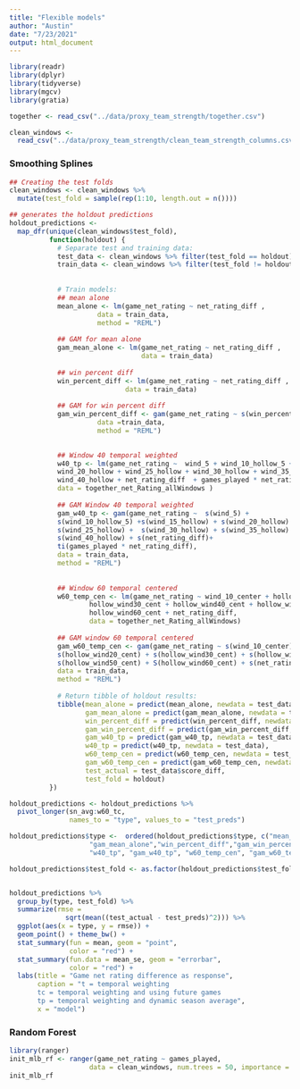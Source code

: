 ```yaml
---
title: "Flexible models"
author: "Austin"
date: "7/23/2021"
output: html_document
---
```


```r
library(readr)
library(dplyr)
library(tidyverse)
library(mgcv)
library(gratia)

together <- read_csv("../data/proxy_team_strength/together.csv")

clean_windows <- 
  read_csv("../data/proxy_team_strength/clean_team_strength_columns.csv")

```



### Smoothing Splines 
```r

## Creating the test folds
clean_windows <- clean_windows %>%
  mutate(test_fold = sample(rep(1:10, length.out = n())))

## generates the holdout predictions
holdout_predictions <- 
  map_dfr(unique(clean_windows$test_fold), 
          function(holdout) {
            # Separate test and training data:
            test_data <- clean_windows %>% filter(test_fold == holdout)
            train_data <- clean_windows %>% filter(test_fold != holdout)
            
            
            # Train models:
            ## mean alone
            mean_alone <- lm(game_net_rating ~ net_rating_diff , 
                      data = train_data,
                      method = "REML")
            
            ## GAM for mean alone
            gam_mean_alone <- lm(game_net_rating ~ net_rating_diff ,
                                 data = train_data)
            
            ## win percent diff
            win_percent_diff <- lm(game_net_rating ~ net_rating_diff , 
                             data = train_data)
            
            ## GAM for win percent diff
            gam_win_percent_diff <- gam(game_net_rating ~ s(win_percent_diff),
                      data =train_data,
                      method = "REML")

            
            ## Window 40 temporal weighted
            w40_tp <- lm(game_net_rating ~  wind_5 + wind_10_hollow_5 + wind_15_hollow +
            wind_20_hollow + wind_25_hollow + wind_30_hollow + wind_35_hollow +
            wind_40_hollow + net_rating_diff  + games_played * net_rating_diff,
            data = together_net_Rating_allWindows )
            
            ## GAM Window 40 temporal weighted 
            gam_w40_tp <- gam(game_net_rating ~  s(wind_5) + 
            s(wind_10_hollow_5) +s(wind_15_hollow) + s(wind_20_hollow) + 
            s(wind_25_hollow) +  s(wind_30_hollow) + s(wind_35_hollow) + 
            s(wind_40_hollow) + s(net_rating_diff)+ 
            ti(games_played * net_rating_diff),
            data = train_data,
            method = "REML")
            
            
            ## Window 60 temporal centered
            w60_temp_cen <- lm(game_net_rating ~ wind_10_center + hollow_wind20_cent + 
                    hollow_wind30_cent + hollow_wind40_cent + hollow_wind50_cent +
                    hollow_wind60_cent + net_rating_diff,
                    data = together_net_Rating_allWindows)
            
            ## GAM window 60 temporal centered
            gam_w60_temp_cen <- gam(game_net_rating ~ s(wind_10_center)+ 
            s(hollow_wind20_cent) + s(hollow_wind30_cent) + s(hollow_wind40_cent)+
            s(hollow_wind50_cent) + S(hollow_wind60_cent) + s(net_rating_diff),
            data = train_data,
            method = "REML")
            
            # Return tibble of holdout results:
            tibble(mean_alone = predict(mean_alone, newdata = test_data),
                   gam_mean_alone = predict(gam_mean_alone, newdata = test_data),
                   win_percent_diff = predict(win_percent_diff, newdata = test_data),
                   gam_win_percent_diff = predict(gam_win_percent_diff, newdata = test_data),
                   gam_w40_tp = predict(gam_w40_tp, newdata = test_data),
                   w40_tp = predict(w40_tp, newdata = test_data),
                   w60_temp_cen = predict(w60_temp_cen, newdata = test_data),
                   gam_w60_temp_cen = predict(gam_w60_temp_cen, newdata = test_data),
                   test_actual = test_data$score_diff, 
                   test_fold = holdout) 
          })

holdout_predictions <- holdout_predictions %>%
  pivot_longer(sn_avg:w60_tc, 
               names_to = "type", values_to = "test_preds")

holdout_predictions$type <-  ordered(holdout_predictions$type, c("mean_alone",
                    "gam_mean_alone","win_percent_diff","gam_win_percent_diff",
                    "w40_tp", "gam_w40_tp", "w60_temp_cen", "gam_w60_temp_cen"))

holdout_predictions$test_fold <- as.factor(holdout_predictions$test_fold)


holdout_predictions %>% 
  group_by(type, test_fold) %>%
  summarize(rmse =
              sqrt(mean((test_actual - test_preds)^2))) %>% 
  ggplot(aes(x = type, y = rmse)) + 
  geom_point() + theme_bw() +
  stat_summary(fun = mean, geom = "point", 
               color = "red") + 
  stat_summary(fun.data = mean_se, geom = "errorbar",
               color = "red") +
  labs(title = "Game net rating difference as response",
       caption = "t = temporal weighting
       tc = temporal weighting and using future games
       tp = temporal weighting and dynamic season average",
       x = "model")

```
### Random Forest 
```r


library(ranger)
init_mlb_rf <- ranger(game_net_rating ~ games_played,
                    data = clean_windows, num.trees = 50, importance = "impurity")
init_mlb_rf

```






